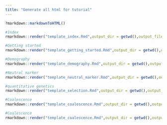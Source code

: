 ```yaml
---
title: "Generate all html for tutorial"
---
```



```r
?markdown::markdownToHTML()
```


```r
#Index
rmarkdown::render("template_index.Rmd",output_dir = getwd(),output_file = "index.html",output_format = rmarkdown::html_document(css="files/style.css",includes = rmarkdown::includes(before_body = "header.html",in_header = "favico.html"),self_contained = FALSE,theme = NULL),encoding = 'UTF-8')

#Getting started
rmarkdown::render("template_getting_started.Rmd",output_dir = getwd(),output_file = "getting_started.html",output_format = rmarkdown::html_document(css="files/style.css",includes = rmarkdown::includes(before_body = "header.html",in_header = "favico.html"),self_contained = FALSE,theme = NULL))

#Demography
rmarkdown::render("template_demography.Rmd",output_dir = getwd(),output_file = "demography.html",output_format = rmarkdown::html_document(css="files/style.css",includes = rmarkdown::includes(before_body = "header.html",in_header = "favico.html"),self_contained = FALSE,theme = NULL))

#Neutral marker
rmarkdown::render("template_neutral_marker.Rmd",output_dir = getwd(),output_file = "neutral_marker.html",output_format = rmarkdown::html_document(css="files/style.css",includes = rmarkdown::includes(before_body = "header.html",in_header = "favico.html"),self_contained = FALSE,theme = NULL))

#quantitative genetics
rmarkdown::render("template_selection.Rmd",output_dir = getwd(),output_file = "selection.html",output_format = rmarkdown::html_document(css="files/style.css",includes = rmarkdown::includes(before_body = "header.html",in_header = "favico.html"),self_contained = FALSE,theme = NULL))

#Coalescence
rmarkdown::render("template_coalescence.Rmd",output_dir = getwd(),output_file = "coalescence.html",output_format = rmarkdown::html_document(css="files/style.css",includes = rmarkdown::includes(before_body = "header.html",in_header = "favico.html"),self_contained = FALSE,theme = NULL))
```







```r
#Coalescence
rmarkdown::render("template_coalescence.Rmd",output_dir = getwd(),output_file = "coalescence.html",output_format = rmarkdown::html_document(css="files/style.css",includes = rmarkdown::includes(before_body = "header.html"),self_contained = FALSE,theme = NULL))
```

